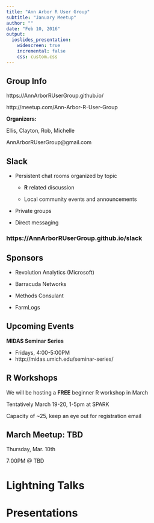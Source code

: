 ```yaml
---
title: "Ann Arbor R User Group"
subtitle: "January Meetup"
author: ""
date: "Feb 10, 2016"
output:
  ioslides_presentation:
    widescreen: true
    incremental: false
    css: custom.css
---
```


## Group Info {.reallybig}

https://AnnArborRUserGroup.github.io/

http://meetup.com/Ann-Arbor-R-User-Group

**Organizers:**

Ellis, Clayton, Rob, Michelle

AnnArborRUserGroup@gmail.com

## Slack {.bigger}

* Persistent chat rooms organized by topic

    + **R** related discussion
    
    + Local community events and announcements

* Private groups

* Direct messaging

### **https://AnnArborRUserGroup.github.io/slack**

## Sponsors {.biggest}

* Revolution Analytics (Microsoft)

* Barracuda Networks

* Methods Consulant

* FarmLogs

## Upcoming Events {.biggest}

**MIDAS Seminar Series**

* Fridays, 4:00-5:00PM
* http://midas.umich.edu/seminar-series/

## R Workshops {.biggest}

We will be hosting a **FREE** beginner R workshop in March    

Tentatively March 19-20, 1-5pm at SPARK
      
Capacity of ~25, keep an eye out for registration email

## March Meetup: TBD {.reallybig}

Thursday, Mar. 10th

7:00PM @ TBD

# Lightning Talks

# Presentations


